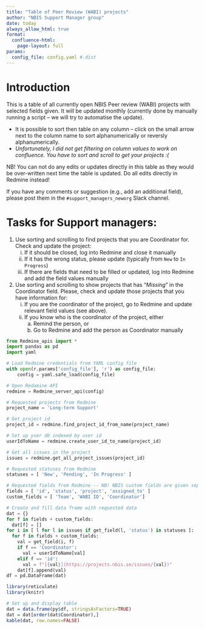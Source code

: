 ```yaml
---
title: "Table of Peer Review (WABI) projects"
author: "NBIS Support Manager group"
date: today
always_allow_html: true
format: 
  confluence-html:
    page-layout: full
params:
  config_file: config.yaml #.dist
---
```


# Introduction
This is a table of all currently open NBIS Peer review (WABI) projects with selected fields given. It will be updated monthly (currently done by manually running a script -- we will try to automatise the update). 

- It is possible to sort then table on any column -- click on the small arrow next to the column name to sort alphanumerically or reversly alphanumerically. 
- *Unfortunately, I did not get filtering on column values to work on confluence. You have to sort and scroll to get your projects :(*

NB! You can not do any edits or updates directly in this table as they would be over-written next time the table is updated. Do all edits directly in Redmine instead!

If you have any comments or suggestion (e.g., add an additional field), please post them in the `#support_managers_neworg` Slack channel.


# Tasks for Support managers:

1. Use sorting and scrolling to find projects that you are Coordinator for. Check and update the project:
   i. If it should be closed, log into Redmine and close it manually
   ii. If it has the wrong status, please update (typically from `New` to `In Progress`)
   ii. If there are fields that need to be filled or updated, log into Redmine and add the field values manually
2.  Use sorting and scrolling to show projects that has "*Missing*" in the Coordinator field. Please, check and update those projects that you have information for:
    i. If you are the coordinator of the project, go to Redmine and update relevant field values (see above).
    ii. If you know who is the coordinator of the project, either
        a. Remind the person, or
        b. Go to Redmine and add the person as Coordinator manually

```python

from Redmine_apis import *
import pandas as pd
import yaml

# Load Redmine credentials from YAML config file
with open(r.params['config_file'], 'r') as config_file:
    config = yaml.safe_load(config_file)

# Open Redamine API
redmine = Redmine_server_api(config)

# Requested projects from Redmine
project_name = 'Long-term Support'

# Get project id
project_id = redmine.find_project_id_from_name(project_name)

# Set up yser db indexed by user id
userIdToName = redmine.create_user_id_to_name(project_id)

# Get all issues in the project
issues = redmine.get_all_project_issues(project_id)

# Requested statuses from Redmine
statuses = [ 'New', 'Pending', 'In Progress' ] 

# Requested fields from Redmine -- NB! NBIS custom fields are given separately, but processed in the same way
fields = [ 'id', 'status', 'project', 'assigned_to' ] 
custom_fields = [ 'Team', 'WABI ID', 'Coordinator']

# Create and fill data frame with requested data
dat = {}
for f in fields + custom_fields:
  dat[f] = []
for i in [ l for l in issues if get_field(l, 'status') in statuses ]:
  for f in fields + custom_fields:
    val = get_field(i, f)
    if f == 'Coordinator':
      val = userIdToName[val]
    elif f == 'id':
      val = f"[{val}](https://projects.nbis.se/issues/{val})"
    dat[f].append(val)
df = pd.DataFrame(dat)
```

```r
library(reticulate)
library(knitr)

# Set up and display table
dat = data.frame(py$df, stringsAsFactors=TRUE)
dat = dat[order(dat$Coordinator),]
kable(dat, row.names=FALSE)
```
